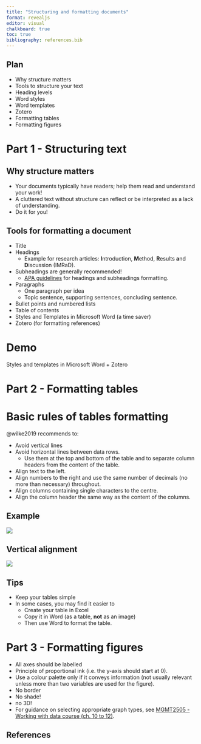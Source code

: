 ```yaml
---
title: "Structuring and formatting documents"
format: revealjs
editor: visual
chalkboard: true
toc: true
bibliography: references.bib
---
```


## Plan {.smaller}

-   Why structure matters
-   Tools to structure your text
-   Heading levels
-   Word styles
-   Word templates
-   Zotero
-   Formatting tables
-   Formatting figures

# Part 1 - Structuring text

## Why structure matters

-   Your documents typically have readers; help them read and understand your work!
-   A cluttered text without structure can reflect or be interpreted as a lack of understanding.
-   Do it for you!

## Tools for formatting a document {.smaller}

-   Title
-   Headings
    -   Example for research articles: **I**ntroduction, **M**ethod, **R**esults **a**nd **D**iscussion (IMRaD).
-   Subheadings are generally recommended!
    -   [APA guidelines](https://apastyle.apa.org/style-grammar-guidelines/paper-format/headings) for headings and subheadings formatting.
-   Paragraphs
    -   One paragraph per idea
    -   Topic sentence, supporting sentences, concluding sentence.
-   Bullet points and numbered lists
-   Table of contents
-   Styles and Templates in Microsoft Word (a time saver)
-   Zotero (for formatting references)

# Demo

Styles and templates in Microsoft Word + Zotero

# Part 2 - Formatting tables

# Basic rules of tables formatting {.smaller}

@wilke2019 recommends to:

-   Avoid vertical lines
-   Avoid horizontal lines between data rows.
    -   Use them at the top and bottom of the table and to separate column headers from the content of the table.
-   Align text to the left.
-   Align numbers to the right and use the same number of decimals (no more than necessary) throughout.
-   Align columns containing single characters to the centre.
-   Align the column header the same way as the content of the columns.

## Example

![](images/clipboard-3819824641.png)

## Vertical alignment {.scrollable .smaller}

![](images/clipboard-2931975686.png)

## Tips

-   Keep your tables simple
-   In some cases, you may find it easier to
    -   Create your table in Excel
    -   Copy it in Word (as a table, **not** as an image)
    -   Then use Word to format the table.

# Part 3 - Formatting figures

-   All axes should be labelled
-   Principle of proportional ink (i.e. the y-axis should start at 0).
-   Use a colour palette only if it conveys information (not usually relevant unless more than two variables are used for the figure).
-   No border
-   No shade!
-   no 3D!
-   For guidance on selecting appropriate graph types, see [MGMT2505 - Working with data course (ch. 10 to 12)](https://pmongeon.github.io/mgmt2605/ch10.html).

## References

